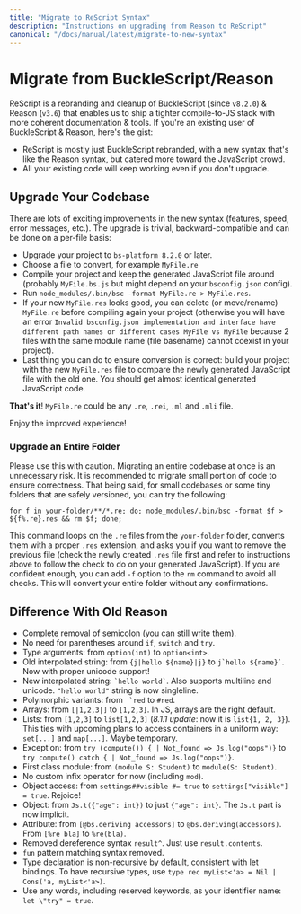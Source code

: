 ```yaml
---
title: "Migrate to ReScript Syntax"
description: "Instructions on upgrading from Reason to ReScript"
canonical: "/docs/manual/latest/migrate-to-new-syntax"
---
```


# Migrate from BuckleScript/Reason

ReScript is a rebranding and cleanup of BuckleScript (since `v8.2.0`) & Reason (`v3.6`) that enables us to ship a tighter compile-to-JS stack with more coherent documentation & tools. If you're an existing user of BuckleScript & Reason, here's the gist:

- ReScript is mostly just BuckleScript rebranded, with a new syntax that's like the Reason syntax, but catered more toward the JavaScript crowd.
- All your existing code will keep working even if you don't upgrade.

## Upgrade Your Codebase

There are lots of exciting improvements in the new syntax (features, speed, error messages, etc.). The upgrade is trivial, backward-compatible and can be done on a per-file basis:

- Upgrade your project to `bs-platform 8.2.0` or later.
- Choose a file to convert, for example `MyFile.re`
- Compile your project and keep the generated JavaScript file around (probably `MyFile.bs.js` but might depend on your `bsconfig.json` config).
- Run `node_modules/.bin/bsc -format MyFile.re > MyFile.res`.
- If your new `MyFile.res` looks good, you can delete (or move/rename) `MyFile.re` before compiling again your project (otherwise you will have an error `Invalid bsconfig.json implementation and interface have different path names or different cases MyFile vs MyFile` because 2 files with the same module name (file basename)  cannot coexist in your project).
- Last thing you can do to ensure conversion is correct: build your project with the new `MyFile.res` file to compare the newly generated JavaScript file with the old one. You should get almost identical generated JavaScript code.

**That's it**! `MyFile.re` could be any `.re`, `.rei`, `.ml` and `.mli` file.

Enjoy the improved experience!

### Upgrade an Entire Folder

Please use this with caution. Migrating an entire codebase at once is an unnecessary risk.
It is recommended to migrate small portion of code to ensure correctness.
That being said, for small codebases or some tiny folders that are safely versioned, you can try the following:

```console
for f in your-folder/**/*.re; do; node_modules/.bin/bsc -format $f > ${f%.re}.res && rm $f; done;
```

This command loops on the `.re` files from the `your-folder` folder, converts them with a proper `.res` extension, and asks you if you want to remove the previous file (check the newly created `.res` file first and refer to instructions above to follow the check to do on your generated JavaScript).
If you are confident enough, you can add `-f` option to the `rm` command to avoid all checks. This will convert your entire folder without any confirmations.

## Difference With Old Reason

- Complete removal of semicolon (you can still write them).
- No need for parentheses around `if`, `switch` and `try`.
- Type arguments: from `option(int)` to `option<int>`.
- Old interpolated string: from `{j|hello ${name}|j}` to `` j`hello ${name}` ``. Now with proper unicode support!
- New interpolated string: `` `hello world` ``. Also supports multiline and unicode. `"hello world"` string is now singleline.
- Polymorphic variants: from `` `red`` to `#red`.
- Arrays: from `[|1,2,3|]` to `[1,2,3]`. In JS, arrays are the right default.
- Lists: from `[1,2,3]` to `list[1,2,3]` (_8.1.1 update_: now it is `list{1, 2, 3}`). This ties with upcoming plans to access containers in a uniform way: `set[...]` and `map[...]`. Maybe temporary.
- Exception: from `try (compute()) { | Not_found => Js.log("oops")}` to `try compute() catch { | Not_found => Js.log("oops")}`.
- First class module: from `(module S: Student)` to `module(S: Student)`.
- No custom infix operator for now (including `mod`).
- Object access: from `settings##visible #= true` to `settings["visible"] = true`. Rejoice!
- Object: from `Js.t({"age": int})` to just `{"age": int}`. The `Js.t` part is now implicit.
- Attribute: from `[@bs.deriving accessors]` to `@bs.deriving(accessors)`. From `[%re bla]` to `%re(bla)`.
- Removed dereference syntax `result^`. Just use `result.contents`.
- `fun` pattern matching syntax removed.
- Type declaration is non-recursive by default, consistent with let bindings. To have recursive types, use `type rec myList<'a> = Nil | Cons('a, myList<'a>)`.
- Use any words, including reserved keywords, as your identifier name: `let \"try" = true`.
